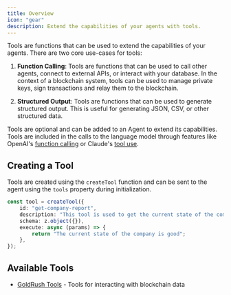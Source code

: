 ```yaml
---
title: Overview
icon: "gear"
description: Extend the capabilities of your agents with tools.
---
```


Tools are functions that can be used to extend the capabilities of your agents. There are two core use-cases for tools:

1. **Function Calling**: Tools are functions that can be used to call other agents, connect to external APIs, or interact with your database. In the context of a blockchain system, tools can be used to manage private keys, sign transactions and relay them to the blockchain.

2. **Structured Output**: Tools are functions that can be used to generate structured output. This is useful for generating JSON, CSV, or other structured data.

Tools are optional and can be added to an Agent to extend its capabilities. Tools are included in the calls to the language model through features like OpenAI's [function calling](https://platform.openai.com/docs/guides/function-calling) or Claude's [tool use](https://docs.anthropic.com/en/docs/build-with-claude/tool-use).

## Creating a Tool

Tools are created using the `createTool` function and can be sent to the agent using the `tools` property during initialization.

```typescript
const tool = createTool({
    id: "get-company-report",
    description: "This tool is used to get the current state of the company",
    schema: z.object({}),
    execute: async (params) => {
        return "The current state of the company is good";
    },
});
```

## Available Tools

- [GoldRush Tools](/concepts/tools/goldrush-onchain-data) - Tools for interacting with blockchain data
